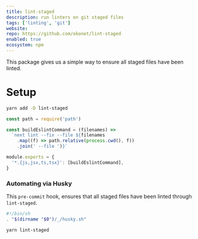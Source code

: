 ```yaml
---
title: lint-staged
description: run linters on git staged files
tags: ['linting', 'git']
website:
repo: https://github.com/okonet/lint-staged
enabled: true
ecosystem: npm
---
```


This package gives us a simple way to ensure all staged files have been linted.

# Setup

```bash
yarn add -D lint-staged
```

```js title="lintstagedrc.js"
const path = require('path')

const buildEslintCommand = (filenames) =>
  `next lint --fix --file ${filenames
    .map((f) => path.relative(process.cwd(), f))
    .join(' --file ')}`

module.exports = {
  '*.{js,jsx,ts,tsx}': [buildEslintCommand],
}
```

### Automating via Husky

This `pre-commit` hook, ensures that all staged files have been linted through
`lint-staged`.

```bash title="./husky/pre-commit"
#!/bin/sh
. "$(dirname "$0")/_/husky.sh"

yarn lint-staged
```
